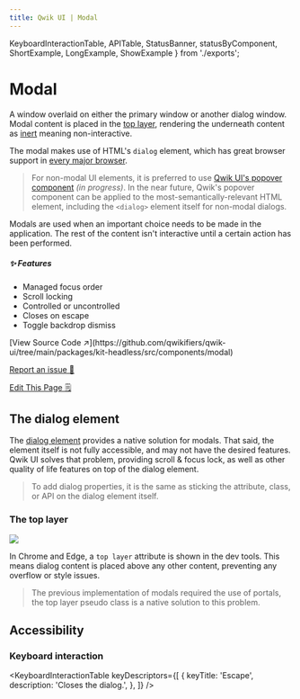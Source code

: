 ```yaml
---
title: Qwik UI | Modal
---
```


  KeyboardInteractionTable,
  APITable,
  StatusBanner,
  statusByComponent,
  ShortExample,
  LongExample,
  ShowExample
} from './exports';


<StatusBanner status={statusByComponent.headless.Modal}/>

# Modal

A window overlaid on either the primary window or another dialog window. Modal content is placed in the [top layer](https://developer.mozilla.org/en-US/docs/Glossary/Top_layer), rendering the underneath content as [inert](https://developer.mozilla.org/en-US/docs/Web/HTML/Global_attributes/inert) meaning non-interactive.

<ShowExample example="hero"/>

The modal makes use of HTML's `dialog` element, which has great browser support in [every major browser](https://caniuse.com/?search=dialog). 

> For non-modal UI elements, it is preferred to use [Qwik UI's popover component](../../../docs/headless/popover/) *(in progress)*. In the near future, Qwik's popover component can be applied to the most-semantically-relevant HTML element, including the `<dialog>` element itself for non-modal dialogs.

Modals are used when an important choice needs to be made in the application. The rest of the content isn't interactive until a certain action has been performed. 

##### ✨ Features

- Managed focus order
- Scroll locking
- Controlled or uncontrolled
- Closes on escape
- Toggle backdrop dismiss

<div class="mb-6 flex flex-col gap-2">
[View Source Code ↗️](https://github.com/qwikifiers/qwik-ui/tree/main/packages/kit-headless/src/components/modal)

[Report an issue 🚨](https://github.com/qwikifiers/qwik-ui/issues)

[Edit This Page 🗒️](<https://github.com/qwikifiers/qwik-ui/edit/main/apps/website/src/routes/docs/headless/(components)/modal/index.mdx>)
</div>

## The dialog element

<ShowExample example="inspect"/>

The [dialog element](https://developer.mozilla.org/en-US/docs/Web/HTML/Element/dialog) provides a native solution for modals. That said, the element itself is not fully accessible, and may not have the desired features. Qwik UI solves that problem, providing scroll & focus lock, as well as other quality of life features on top of the dialog element.

> To add dialog properties, it is the same as sticking the attribute, class, or API on the dialog element itself. 

### The top layer

<img class="rounded-xl mb-6" src={testImage} />

In Chrome and Edge, a `top layer` attribute is shown in the dev tools. This means dialog content is placed above any other content, preventing any overflow or style issues. 

> The previous implementation of modals required the use of portals, the top layer pseudo class is a native solution to this problem.

## Accessibility

### Keyboard interaction

<KeyboardInteractionTable
  keyDescriptors={[
    {
      keyTitle: 'Escape',
      description: 'Closes the dialog.',
    },
  ]}
/>
